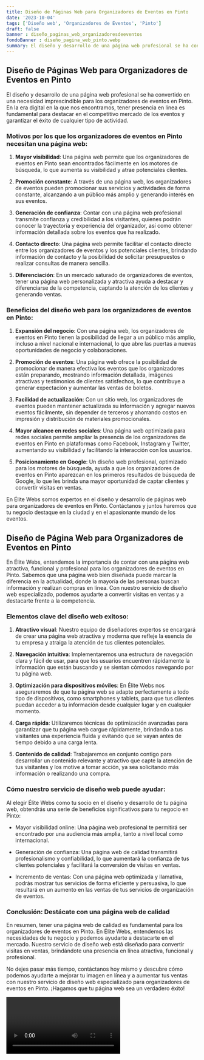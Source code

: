 ```yaml
---
title: Diseño de Páginas Web para Organizadores de Eventos en Pinto
date: '2023-10-04'
tags: ['Diseño web', 'Organizadores de Eventos', 'Pinto']
draft: false
banner : diseño_paginas_web_organizadoresdeeventos
fondoBanner : diseño_pagina_web_pinto.webp
summary: El diseño y desarrollo de una página web profesional se ha convertido en una necesidad imprescindible para los organizadores de eventos en Pinto. En la era digital en la que nos encontramos, tener presencia en línea es fundamental para destacar en el competitivo mercado de los eventos y garantizar el éxito de cualquier tipo de actividad.
---
```


## Diseño de Páginas Web para Organizadores de Eventos en Pinto

El diseño y desarrollo de una página web profesional se ha convertido en una necesidad imprescindible para los organizadores de eventos en Pinto. En la era digital en la que nos encontramos, tener presencia en línea es fundamental para destacar en el competitivo mercado de los eventos y garantizar el éxito de cualquier tipo de actividad.

### Motivos por los que los organizadores de eventos en Pinto necesitan una página web:

1. **Mayor visibilidad**: Una página web permite que los organizadores de eventos en Pinto sean encontrados fácilmente en los motores de búsqueda, lo que aumenta su visibilidad y atrae potenciales clientes.

2. **Promoción constante**: A través de una página web, los organizadores de eventos pueden promocionar sus servicios y actividades de forma constante, alcanzando a un público más amplio y generando interés en sus eventos.

3. **Generación de confianza**: Contar con una página web profesional transmite confianza y credibilidad a los visitantes, quienes podrán conocer la trayectoria y experiencia del organizador, así como obtener información detallada sobre los eventos que ha realizado.

4. **Contacto directo**: Una página web permite facilitar el contacto directo entre los organizadores de eventos y los potenciales clientes, brindando información de contacto y la posibilidad de solicitar presupuestos o realizar consultas de manera sencilla.

5. **Diferenciación**: En un mercado saturado de organizadores de eventos, tener una página web personalizada y atractiva ayuda a destacar y diferenciarse de la competencia, captando la atención de los clientes y generando ventas.

### Beneficios del diseño web para los organizadores de eventos en Pinto:

1. **Expansión del negocio**: Con una página web, los organizadores de eventos en Pinto tienen la posibilidad de llegar a un público más amplio, incluso a nivel nacional e internacional, lo que abre las puertas a nuevas oportunidades de negocio y colaboraciones.

2. **Promoción de eventos**: Una página web ofrece la posibilidad de promocionar de manera efectiva los eventos que los organizadores están preparando, mostrando información detallada, imágenes atractivas y testimonios de clientes satisfechos, lo que contribuye a generar expectación y aumentar las ventas de boletos.

3. **Facilidad de actualización**: Con un sitio web, los organizadores de eventos pueden mantener actualizada su información y agregar nuevos eventos fácilmente, sin depender de terceros y ahorrando costos en impresión y distribución de materiales promocionales.

4. **Mayor alcance en redes sociales**: Una página web optimizada para redes sociales permite ampliar la presencia de los organizadores de eventos en Pinto en plataformas como Facebook, Instagram y Twitter, aumentando su visibilidad y facilitando la interacción con los usuarios.

5. **Posicionamiento en Google**: Un diseño web profesional, optimizado para los motores de búsqueda, ayuda a que los organizadores de eventos en Pinto aparezcan en los primeros resultados de búsqueda de Google, lo que les brinda una mayor oportunidad de captar clientes y convertir visitas en ventas.

En Élite Webs somos expertos en el diseño y desarrollo de páginas web para organizadores de eventos en Pinto. Contáctanos y juntos haremos que tu negocio destaque en la ciudad y en el apasionante mundo de los eventos.

<GifSeo />

<Cta />

## Diseño de Página Web para Organizadores de Eventos en Pinto

En Élite Webs, entendemos la importancia de contar con una página web atractiva, funcional y profesional para los organizadores de eventos en Pinto. Sabemos que una página web bien diseñada puede marcar la diferencia en la actualidad, donde la mayoría de las personas buscan información y realizan compras en línea. Con nuestro servicio de diseño web especializado, podemos ayudarte a convertir visitas en ventas y a destacarte frente a la competencia.

### Elementos clave del diseño web exitoso:

1. **Atractivo visual**: Nuestro equipo de diseñadores expertos se encargará de crear una página web atractiva y moderna que refleje la esencia de tu empresa y atraiga la atención de tus clientes potenciales.

2. **Navegación intuitiva**: Implementaremos una estructura de navegación clara y fácil de usar, para que los usuarios encuentren rápidamente la información que están buscando y se sientan cómodos navegando por tu página web.

3. **Optimización para dispositivos móviles**: En Élite Webs nos aseguraremos de que tu página web se adapte perfectamente a todo tipo de dispositivos, como smartphones y tablets, para que tus clientes puedan acceder a tu información desde cualquier lugar y en cualquier momento.

4. **Carga rápida**: Utilizaremos técnicas de optimización avanzadas para garantizar que tu página web cargue rápidamente, brindando a tus visitantes una experiencia fluida y evitando que se vayan antes de tiempo debido a una carga lenta.

5. **Contenido de calidad**: Trabajaremos en conjunto contigo para desarrollar un contenido relevante y atractivo que capte la atención de tus visitantes y los motive a tomar acción, ya sea solicitando más información o realizando una compra.

### Cómo nuestro servicio de diseño web puede ayudar:

Al elegir Élite Webs como tu socio en el diseño y desarrollo de tu página web, obtendrás una serie de beneficios significativos para tu negocio en Pinto:

- Mayor visibilidad online: Una página web profesional te permitirá ser encontrado por una audiencia más amplia, tanto a nivel local como internacional.

- Generación de confianza: Una página web de calidad transmitirá profesionalismo y confiabilidad, lo que aumentará la confianza de tus clientes potenciales y facilitará la conversión de visitas en ventas.

- Incremento de ventas: Con una página web optimizada y llamativa, podrás mostrar tus servicios de forma eficiente y persuasiva, lo que resultará en un aumento en las ventas de tus servicios de organización de eventos.

### Conclusión: Destácate con una página web de calidad

En resumen, tener una página web de calidad es fundamental para los organizadores de eventos en Pinto. En Élite Webs, entendemos las necesidades de tu negocio y podemos ayudarte a destacarte en el mercado. Nuestro servicio de diseño web está diseñado para convertir visitas en ventas, brindándote una presencia en línea atractiva, funcional y profesional.

No dejes pasar más tiempo, contáctanos hoy mismo y descubre cómo podemos ayudarte a mejorar tu imagen en línea y a aumentar tus ventas con nuestro servicio de diseño web especializado para organizadores de eventos en Pinto. ¡Hagamos que tu página web sea un verdadero éxito!

<Video />

<CtaBot job='Organizadores de Eventos' city='Pinto'/>

<Gmaps query='Pinto+españa+maps' />